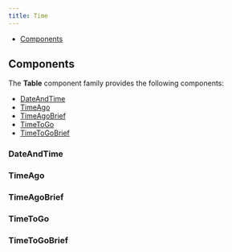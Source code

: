 ```yaml
---
title: Time
---
```



<DocusaurusDoc>

- [Components](#components)

## Components

The **Table** component family provides the following components:

- [DateAndTime](#dateandtime)
- [TimeAgo](#timeago)
- [TimeAgoBrief](#timeagobrief)
- [TimeToGo](#timetogo)
- [TimeToGoBrief](#timetogobrief)

### DateAndTime

<ComponentDocs docs={jsdoc.jsdocDateAndTime} example={DateAndTimeExample} />

### TimeAgo

<ComponentDocs docs={jsdoc.jsdocTimeAgo} example={TimeAgoExample} />

### TimeAgoBrief

<ComponentDocs docs={jsdoc.jsdocTimeAgoBrief} example={TimeAgoBriefExample} />

### TimeToGo

<ComponentDocs docs={jsdoc.jsdocTimeToGo} example={TimeToGoExample} />

### TimeToGoBrief

<ComponentDocs docs={jsdoc.jsdocTimeToGoBrief} example={TimeToGoBriefExample} />

</DocusaurusDoc>
